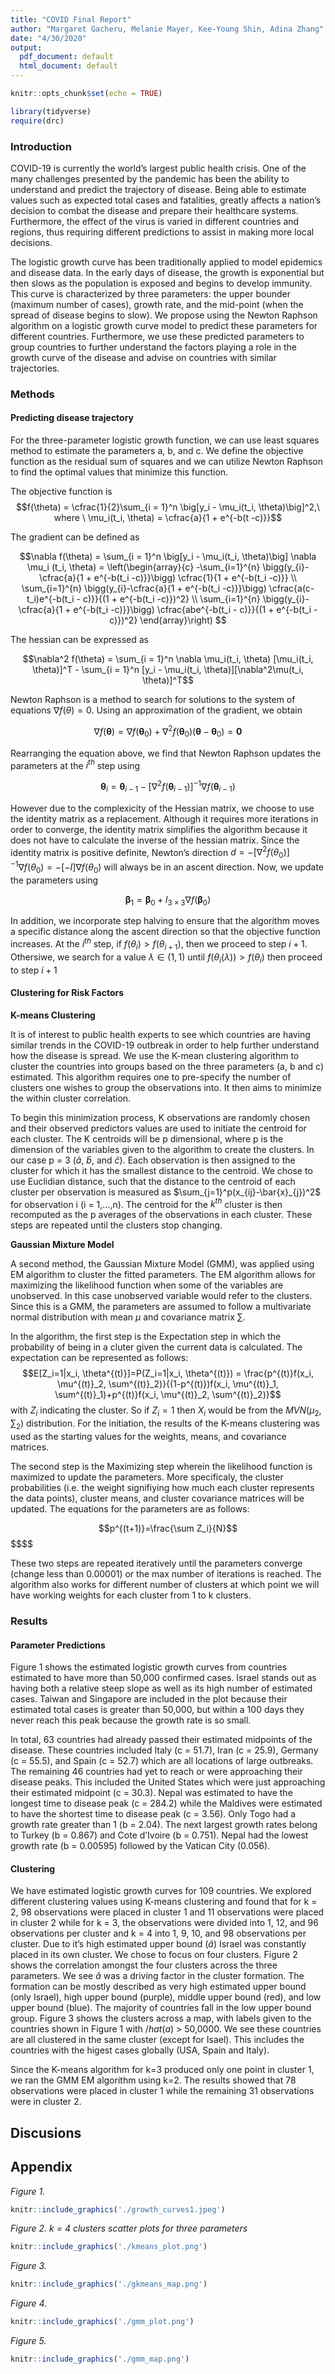 ```yaml
---
title: "COVID Final Report"
author: "Margaret Gacheru, Melanie Mayer, Kee-Young Shin, Adina Zhang"
date: "4/30/2020"
output:
  pdf_document: default
  html_document: default
---
```


```r
knitr::opts_chunk$set(echo = TRUE)

library(tidyverse)
require(drc)
```

### Introduction

COVID-19 is currently the world's largest public health crisis. One of the many challenges presented by the pandemic has been the ability to understand and predict the trajectory of disease. Being able to estimate values such as expected total cases and fatalities, greatly affects a nation's decision to combat the disease and prepare their healthcare systems. Furthermore, the effect of the virus is varied in different countries and regions, thus requiring different predictions to assist in making more local decisions.

The logistic growth curve has been traditionally applied to model epidemics and disease data. In the early days of disease, the growth is exponential but then slows as the population is exposed and begins to develop immunity. This curve is characterized by three parameters:  the upper bounder (maximum number of cases), growth rate, and the mid-point (when the spread of disease begins to slow). We propose using the Newton Raphson algorithm on a logistic growth curve model to predict these parameters for different countries. Furthermore, we use these predicted parameters to group countries to further understand the factors playing a role in the growth curve of the disease and advise on countries with similar trajectories. 

### Methods

#### Predicting disease trajectory

For the three-parameter logistic growth function, we can use least squares method to estimate the parameters a, b, and c. We define the objective function as the residual sum of squares and we can utilize Newton Raphson to find the optimal values that minimize this function. 

The objective function is 
$$f(\theta) = \cfrac{1}{2}\sum_{i = 1}^n \big[y_i - \mu_i(t_i, \theta)\big]^2,\ where \ \mu_i(t_i, \theta) = \cfrac{a}{1 + e^{-b(t -c)}}$$

The gradient can be defined as

$$\nabla f(\theta) = \sum_{i = 1}^n \big[y_i - \mu_i(t_i, \theta)\big] \nabla \mu_i (t_i, \theta) =
\left(\begin{array}{c} -\sum_{i=1}^{n} \bigg(y_{i}-\cfrac{a}{1 + e^{-b(t_i -c)}}\bigg) \cfrac{1}{1 + e^{-b(t_i -c)}} \\
\sum_{i=1}^{n} \bigg(y_{i}-\cfrac{a}{1 + e^{-b(t_i -c)}}\bigg) \cfrac{a(c-t_i)e^{-b(t_i - c)}}{(1 + e^{-b(t_i -c)})^2} \\
\sum_{i=1}^{n} \bigg(y_{i}-\cfrac{a}{1 + e^{-b(t_i -c)}}\bigg) \cfrac{abe^{-b(t_i - c)}}{(1 + e^{-b(t_i -c)})^2} \end{array}\right) $$


The hessian can be expressed as 

$$\nabla^2 f(\theta) = \sum_{i = 1}^n \nabla \mu_i(t_i, \theta) [\mu_i(t_i, \theta)]^T - \sum_{i = 1}^n [y_i - \mu_i(t_i, \theta)][\nabla^2\mu(t_i, \theta)]^T$$

Newton Raphson is a method to search for solutions to the system of equations $\nabla f(\theta) = 0$. Using an approximation of the gradient, we obtain 

$$
\nabla f(\boldsymbol{\theta}) = 
\nabla f\left(\boldsymbol{\theta}_{0}\right)+\nabla^{2} f\left(\boldsymbol{\theta}_{0}\right)\left(\boldsymbol{\theta}-\boldsymbol{\theta}_{0}\right)=\mathbf{0}
$$

Rearranging the equation above, we find that Newton Raphson updates the parameters at the $i^{th}$ step using

$$
\boldsymbol{\theta}_{i}=\boldsymbol{\theta}_{i-1}-\left[\nabla^{2} f\left(\boldsymbol{\theta}_{i-1}\right)\right]^{-1} \nabla f\left(\boldsymbol{\theta}_{i-1}\right)
$$

However due to the complexicity of the Hessian matrix, we choose to use the identity matrix as a replacement. Although it requires more iterations in order to converge, the identity matrix simplifies the algorithm because it does not have to calculate the inverse of the hessian matrix. Since the identity matrix is positive definite, Newton's direction $d = - [\nabla^2 f(\theta_0)]^{-1}\nabla f(\theta_0) = - [-I]\nabla f(\theta_0)$ will always be in an ascent direction. Now, we update the parameters using

$$
 \boldsymbol{\beta}_{1}=\boldsymbol{\beta}_{0}+I_{3 \times 3} \nabla f\left(\boldsymbol{\beta}_{0}\right)
$$

In addition, we incorporate step halving to ensure that the algorithm moves a specific distance along the ascent direction so that the objective function increases. At the $i^{th}$ step, if $f(\theta_i) > f(\theta_{i+1})$, then we proceed to step $i + 1$. Othersiwe, we search for a value $\lambda \in (1, 1)$ until $f(\theta_i(\lambda)) > f(\theta_i)$ then proceed to step $i + 1$

#### Clustering for Risk Factors

**K-means Clustering**

It is of interest to public health experts to see which countries are having similar trends in the COVID-19 outbreak in order to help further understand how the disease is spread. We use the K-mean clustering algorithm to cluster the countries into groups based on the three parameters (a, b and c) estimated. This algorithm requires one to pre-specify the number of clusters one wishes to group the observations into. It then aims to minimize the within cluster correlation.
 
To begin this minimization process, K observations are randomly chosen and their observed predictors values are used to initiate the centroid for each cluster. The K centroids will be p dimensional, where p is the dimension of the variables given to the algorithm to create the clusters. In our case p = 3 ($\hat{a}$, $\hat{b}$, and $\hat{c}$). Each observation is then assigned to the cluster for which it has the smallest distance to the centroid. We chose to use Euclidian distance, such that the distance to the centroid of each cluster per observation is measured as $\sum_{j=1}^p(x_{ij}-\bar{x}_{j})^2$ for observation i (i = 1,...,n). The centroid for the $k^{th}$ cluster is then recomputed as the p averages of the observations in each cluster. These steps are repeated until the clusters stop changing. 

**Gaussian Mixture Model**

A second method, the Gaussian Mixture Model (GMM), was applied using EM algorithm to cluster the fitted parameters. The EM algorithm allows for maximizing the likelihood function when some of the variables are unobserved. In this case unobserved variable would refer to the clusters. Since this is a GMM, the parameters are assumed to follow a multivariate normal distribution with mean $\mu$ and covariance matrix $\sum$. 

In the algorithm, the first step is the Expectation step in which the probability of being in a cluter given the current data is calculated. The expectation can be represented as follows:
$$E[Z_i=1|x_i, \theta^{(t)}]=P(Z_i=1|x_i, \theta^{(t)}) = \frac{p^{(t)}f(x_i, \mu^{(t)}_2, \sum^{(t)}_2)}{(1-p^{(t)})f(x_i, \mu^{(t)}_1, \sum^{(t)}_1)+p^{(t)}f(x_i, \mu^{(t)}_2, \sum^{(t)}_2)}$$
with $Z_i$ indicating the cluster. So if $Z_i=1$ then $X_i$ would be from the $MVN(\mu_2, \sum_2)$ distribution. For the initiation, the results of the K-means clustering was used as the starting values for the weights, means, and covariance matrices.


The second step is the Maximizing step wherein the likelihood function is maximized to update the parameters. More specificaly, the cluster probabilities (i.e. the weight signifiying how much each cluster represents the data points), cluster means, and cluster covariance matrices will be updated. The equations for the parameters are as follows:

$$p^{(t+1)}=\frac{\sum Z_i}{N}$$
$$$$


These two steps are repeated iteratively until the parameters converge (change less than 0.00001) or the max number of iterations is reached. The algorithm also works for different number of clusters at which point we will have working weights for each cluster from 1 to k clusters. 


### Results

#### Parameter Predictions

Figure 1 shows the estimated logistic growth curves from countries estimated to have more than 50,000 confirmed cases. Israel stands out as having both a relative steep slope as well as its high number of estimated cases. Taiwan and Singapore are included in the plot because their estimated total cases is greater than 50,000, but within a 100 days they never reach this peak because the growth rate is so small. 

In total, 63 countries had already passed their estimated midpoints of the disease. These countries included Italy (c = 51.7), Iran (c = 25.9), Germany (c = 55.5), and Spain (c = 52.7) which are all locations of large outbreaks. The remaining 46 countries had yet to reach or were approaching their disease peaks. This included the United States which were just approaching their estimated midpoint (c = 30.3). Nepal was estimated to have the longest time to disease peak (c = 284.2) while the Maldives were estimated to have the shortest time to disease peak (c = 3.56). Only Togo had a growth rate greater than 1 (b = 2.04). The next largest growth rates belong to Turkey (b = 0.867) and Cote d'Ivoire (b = 0.751). Nepal had the lowest growth rate (b = 0.00595) followed by the Vatican City (0.056).


#### Clustering

We have estimated logistic growth curves for 109 countries. We explored different clustering values using K-means clustering and found that for k = 2, 98 observations were placed in cluster 1 and 11 observations were placed in cluster 2 while for k = 3, the observations were divided into 1, 12, and 96 observations per cluster and k = 4 into 1, 9, 10, and 98 observations per cluster. Due to it's high estimated upper bound ($\hat{a}$) Israel was constantly placed in its own cluster. We chose to focus on four clusters. Figure 2 shows the correlation amongst the four clusters across the three parameters. We see $\hat{a}$ was a driving factor in the cluster formation. The formation can be mostly described as very high estimated upper bound (only Israel), high upper bound (purple), middle upper bound (red), and low upper bound (blue). The majority of countries fall in the low upper bound group. Figure 3 shows the clusters across a map, with labels given to the countries shown in Figure 1 with $/hat(a)$ > 50,0000. We see these countries are all clustered in the same cluster (except for Isael). This includes the countries with the higest cases globally (USA, Spain and Italy). 



Since the K-means algorithm for k=3 produced only one point in cluster 1, we ran the GMM EM algorithm using k=2. The results showed that 78 observations were placed in cluster 1 while the remaining 31 observations were in cluster 2. 







## Discusions



## Appendix

*Figure 1.*

```r
knitr::include_graphics('./growth_curves1.jpeg')
```


*Figure 2. k = 4 clusters scatter plots for three parameters*

```r
knitr::include_graphics('./kmeans_plot.png')
```


*Figure 3.*

```r
knitr::include_graphics('./gkmeans_map.png')
```

*Figure 4.*

```r
knitr::include_graphics('./gmm_plot.png')
```


*Figure 5.*

```r
knitr::include_graphics('./gmm_map.png')
```




